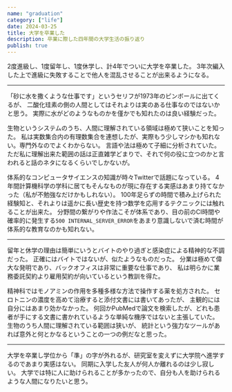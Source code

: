 ```yaml
---
name: "graduation"
category: ["life"]
date: 2024-03-25
title: 大学を卒業した
description: 卒業に際した四年間の大学生活の振り返り
publish: true
---
```


2度進級し、1度留年し、1度休学し、計4年でついに大学を卒業した。
3年次編入した上で進級に失敗することで他人を混乱させることが出来るようになる。

---

「砂に水を撒くような仕事です」というセリフが1973年のピンボールに出てくるが、
二酸化珪素の側の人間としてはそれよりは実のある仕事なのではないかと思う。
実際に水がどのようなものかを僅かでも知れたのは良い経験だった。

生物というシステムのうち、人間に理解されている領域は極めて狭いことを知った。
私は実数集合内の有理数集合を連想したが、実際もう少しマシかも知れない。専門外なのでよくわからない。
言語や法は極めて子細に分析されていた。
ただ私に理解出来た範囲の話は正直雑学どまりで、それで何の役に立つのかと言われると話のネタになるくらいでしかないが。

体系的なコンピュータサイエンスの知識が時々Twitterで話題になっている。
4年間計算機科学の学科に居てもそんなものが現に存在する実感はあまり持てなかった（私が不勉強なだけかもしれない）。
100年足らずの時間で積み上げられた経験知と、それよりは遥かに長い歴史を持つ数学を応用するテクニックには触れることが出来た。
分野間の繋がりや作法こそが体系であり、目の前のCI時間や確率的に発生する`500 INTERNAL_SERVER_ERROR`をあまり意識しないで済む時間が
体系的な教育なのかも知れない。

---

留年と休学の理由は簡単にいうとバイトのやり過ぎと感染症による精神的な不調だった。
正確にはバイトではないが、似たようなものだった。
分業は極めて偉大な発明であり、バックオフィスは非常に重要な仕事であり、
私は明らかに業務委託契約より雇用契約が向いているという教訓を得た。

精神科ではモノアミンの作用を多種多様な方法で操作する薬を処方された。
セロトニンの濃度を高めて治療すると添付文書には書いてあったが、
主観的には自分にはあまり効かなかった。
何回かPubMedで論文を検索したが、どれも患者が手にする文書に書かれているような単純な機序ではないと主張していた。
生物のうち人間に理解されている範囲は狭いが、
統計という強力なツールがあれば意外と何とかなるということの一つの例だなと思った。

---

大学を卒業し学位から「準」の字が外れるが、研究室を変えずに大学院へ進学するのであまり実感はない。
同期に入学した友人が何人か離れるのは少し寂しい。
大学では特に人に助けられることが多かったので、自分も人を助けられるような人間になりたいと思う。
